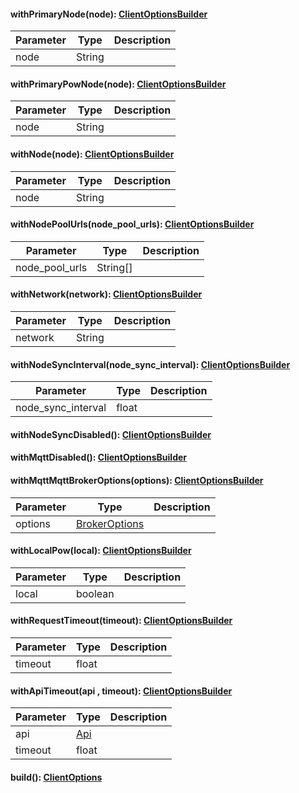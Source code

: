 
#### withPrimaryNode(node): [ClientOptionsBuilder](#clientoptionsbuilder)



| Parameter       | Type |  Description |
| --------------- | -------- | -------- |
| node | String |   |

#### withPrimaryPowNode(node): [ClientOptionsBuilder](#clientoptionsbuilder)



| Parameter       | Type |  Description |
| --------------- | -------- | -------- |
| node | String |   |

#### withNode(node): [ClientOptionsBuilder](#clientoptionsbuilder)



| Parameter       | Type |  Description |
| --------------- | -------- | -------- |
| node | String |   |

#### withNodePoolUrls(node_pool_urls): [ClientOptionsBuilder](#clientoptionsbuilder)



| Parameter       | Type |  Description |
| --------------- | -------- | -------- |
| node_pool_urls | String[] |   |

#### withNetwork(network): [ClientOptionsBuilder](#clientoptionsbuilder)



| Parameter       | Type |  Description |
| --------------- | -------- | -------- |
| network | String |   |

#### withNodeSyncInterval(node_sync_interval): [ClientOptionsBuilder](#clientoptionsbuilder)



| Parameter       | Type |  Description |
| --------------- | -------- | -------- |
| node_sync_interval | float |   |

#### withNodeSyncDisabled(): [ClientOptionsBuilder](#clientoptionsbuilder)




#### withMqttDisabled(): [ClientOptionsBuilder](#clientoptionsbuilder)




#### withMqttMqttBrokerOptions(options): [ClientOptionsBuilder](#clientoptionsbuilder)



| Parameter       | Type |  Description |
| --------------- | -------- | -------- |
| options | [BrokerOptions](#brokeroptions) |   |

#### withLocalPow(local): [ClientOptionsBuilder](#clientoptionsbuilder)



| Parameter       | Type |  Description |
| --------------- | -------- | -------- |
| local | boolean |   |

#### withRequestTimeout(timeout): [ClientOptionsBuilder](#clientoptionsbuilder)



| Parameter       | Type |  Description |
| --------------- | -------- | -------- |
| timeout | float |   |

#### withApiTimeout(api , timeout): [ClientOptionsBuilder](#clientoptionsbuilder)



| Parameter       | Type |  Description |
| --------------- | -------- | -------- |
| api | [Api](#api) |   |
| timeout | float |   |

#### build(): [ClientOptions](#clientoptions)



